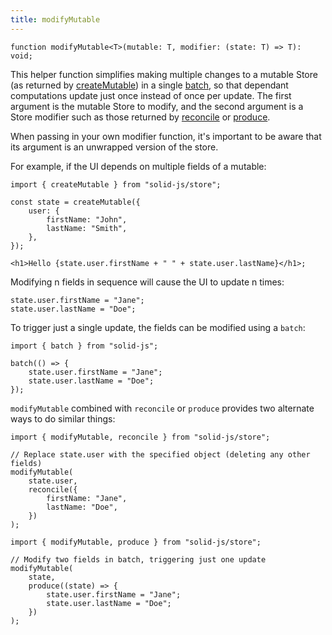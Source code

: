 ```yaml
---
title: modifyMutable
---
```


```tsx
function modifyMutable<T>(mutable: T, modifier: (state: T) => T): void;
```

This helper function simplifies making multiple changes to a mutable Store (as returned by [createMutable](#createMutable)) in a single [batch](/reference/reactive-utilities/batch), so that dependant computations update just once instead of once per update.
The first argument is the mutable Store to modify, and the second argument is a Store modifier such as those returned by [reconcile]('#reconcile') or [produce](#produce).

<Callout type="caution">
	When passing in your own modifier function, it's important to be aware that its argument is an unwrapped version of the store.
</Callout>

For example, if the UI depends on multiple fields of a mutable:

```tsx
import { createMutable } from "solid-js/store";

const state = createMutable({
	user: {
		firstName: "John",
		lastName: "Smith",
	},
});

<h1>Hello {state.user.firstName + " " + state.user.lastName}</h1>;
```

Modifying n fields in sequence will cause the UI to update n times:

```tsx
state.user.firstName = "Jane";
state.user.lastName = "Doe";
```

To trigger just a single update, the fields can be modified using a `batch`:

```tsx
import { batch } from "solid-js";

batch(() => {
	state.user.firstName = "Jane";
	state.user.lastName = "Doe";
});
```

`modifyMutable` combined with `reconcile` or `produce` provides two alternate ways to do similar things:

```tsx
import { modifyMutable, reconcile } from "solid-js/store";

// Replace state.user with the specified object (deleting any other fields)
modifyMutable(
	state.user,
	reconcile({
		firstName: "Jane",
		lastName: "Doe",
	})
);
```

```tsx
import { modifyMutable, produce } from "solid-js/store";

// Modify two fields in batch, triggering just one update
modifyMutable(
	state,
	produce((state) => {
		state.user.firstName = "Jane";
		state.user.lastName = "Doe";
	})
);
```

